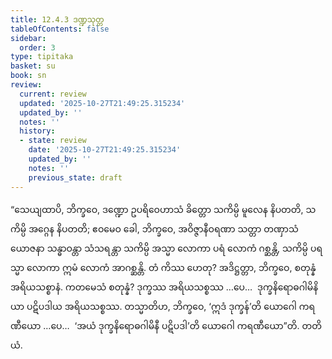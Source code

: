 ```yaml
---
title: 12.4.3 ဒဏ္ဍသုတ္တ
tableOfContents: false
sidebar:
  order: 3
type: tipitaka
basket: su
book: sn
review:
  current: review
  updated: '2025-10-27T21:49:25.315234'
  updated_by: ''
  notes: ''
  history:
  - state: review
    date: '2025-10-27T21:49:25.315234'
    updated_by: ''
    notes: ''
    previous_state: draft
---
```



<ReviewStatus review={frontmatter.review} showDetails={true} />

<HypothesisAnnotation frontmatter={frontmatter} />

<DynamicBreadcrumb />

<Division number="1103" book="sn" e="ch" v="18" p="444">

<Paragraph number="2319" book="sn">
“သေယျထာပိ, ဘိက္ခဝေ, ဒဏ္ဍော ဥပရိဝေဟာသံ ခိတ္တော သကိမ္ပိ မူလေန နိပတတိ, သကိမ္ပိ အဂ္ဂေန နိပတတိ; ဧဝမေဝ ခေါ, ဘိက္ခဝေ, အဝိဇ္ဇာနီဝရဏာ သတ္တာ တဏှာသံယောဇနာ သန္ဓာဝန္တာ သံသရန္တာ သကိမ္ပိ အသ္မာ လောကာ ပရံ လောကံ ဂစ္ဆန္တိ, သကိမ္ပိ ပရသ္မာ လောကာ ဣမံ လောကံ အာဂစ္ဆန္တိ. တံ ကိဿ ဟေတု? အဒိဋ္ဌတ္တာ, ဘိက္ခဝေ, စတုန္နံ အရိယသစ္စာနံ. ကတမေသံ စတုန္နံ? ဒုက္ခဿ အရိယသစ္စဿ …ပေ…  ဒုက္ခနိရောဓဂါမိနိယာ ပဋိပဒါယ အရိယသစ္စဿ.
</Paragraph>

<Paragraph number="2320" book="sn">
တသ္မာတိဟ, ဘိက္ခဝေ, ‘ဣဒံ ဒုက္ခန်’တိ ယောဂေါ ကရဏီယော …ပေ…  ‘အယံ ဒုက္ခနိရောဓဂါမိနီ ပဋိပဒါ’တိ ယောဂေါ ကရဏီယော”တိ.

</Paragraph>
</Division>

<Paragraph number="2321" type="center" book="sn">
တတိယံ.
</Paragraph>